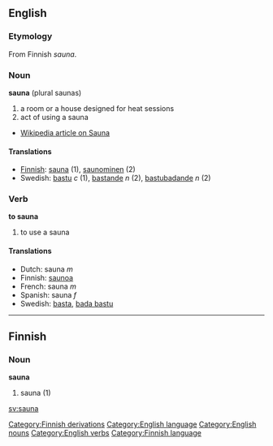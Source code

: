{{wikipedia}}
==English==

===Etymology===

From Finnish ''sauna''.

===Noun===
'''sauna''' (plural saunas)

# a room or a house designed for heat sessions
# act of using a sauna
*[[w:Sauna|Wikipedia article on Sauna]]

====Translations====
*[[Finnish]]: [[sauna]] (1), [[saunominen]] (2)
*Swedish: [[bastu]] ''c'' (1), [[bastande]] ''n'' (2), [[bastubadande]] ''n'' (2)

===Verb===
'''to sauna'''

# to use a sauna

====Translations====
*Dutch: sauna ''m''
*Finnish: [[saunoa]]
*French: sauna ''m''
*Spanish: sauna ''f''
*Swedish: [[basta]], [[bada bastu]]

----
==Finnish==
===Noun===
'''sauna'''

# sauna (1)

[[sv:sauna]]
[[Category:Finnish derivations]]
[[Category:English language]]
[[Category:English nouns]]
[[Category:English verbs]]
[[Category:Finnish language]]